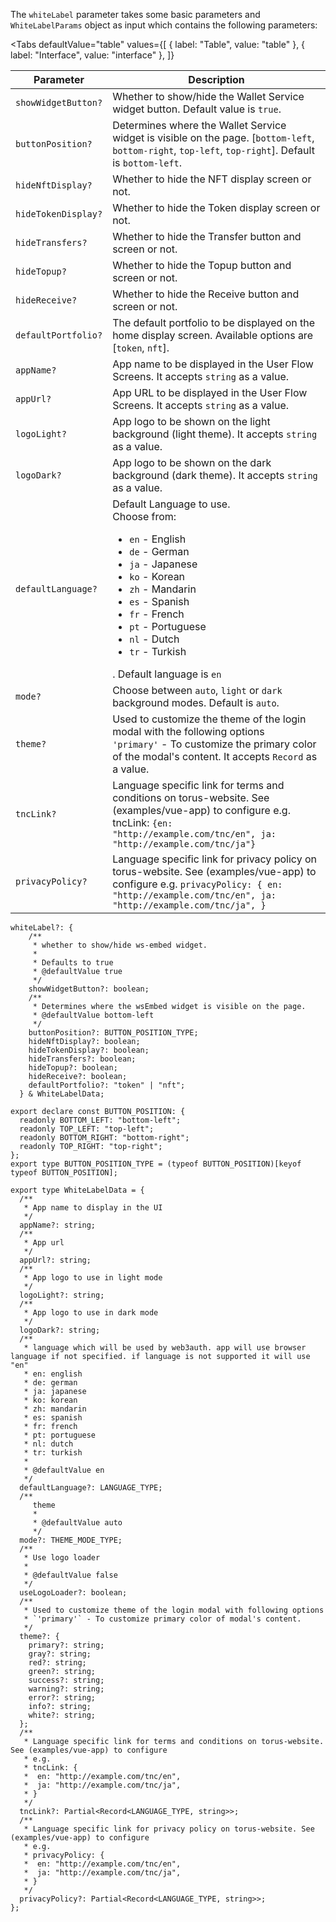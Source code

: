 
The `whiteLabel` parameter takes some basic parameters and `WhiteLabelParams` object as input which contains the following parameters:

<Tabs
  defaultValue="table"
  values={[
    { label: "Table", value: "table" },
    { label: "Interface", value: "interface" },
  ]}
>

<TabItem value="table">

| Parameter           | Description                                                                                                                                                                                                                                                                                                           |
| ------------------- | --------------------------------------------------------------------------------------------------------------------------------------------------------------------------------------------------------------------------------------------------------------------------------------------------------------------- |
| `showWidgetButton?` | Whether to show/hide the Wallet Service widget button. Default value is `true`.                                                                                                                                                                                                                                       |
| `buttonPosition?`   | Determines where the Wallet Service widget is visible on the page. [`bottom-left`, `bottom-right`, `top-left`, `top-right`]. Default is `bottom-left`.                                                                                                                                                                |
| `hideNftDisplay?`   | Whether to hide the NFT display screen or not.                                                                                                                                                                                                                                                                        |
| `hideTokenDisplay?` | Whether to hide the Token display screen or not.                                                                                                                                                                                                                                                                      |
| `hideTransfers?`    | Whether to hide the Transfer button and screen or not.                                                                                                                                                                                                                                                                |
| `hideTopup?`        | Whether to hide the Topup button and screen or not.                                                                                                                                                                                                                                                                   |
| `hideReceive?`      | Whether to hide the Receive button and screen or not.                                                                                                                                                                                                                                                                 |
| `defaultPortfolio?` | The default portfolio to be displayed on the home display screen. Available options are [`token`, `nft`].                                                                                                                                                                                                             |
| `appName?`          | App name to be displayed in the User Flow Screens. It accepts `string` as a value.                                                                                                                                                                                                                                    |
| `appUrl?`           | App URL to be displayed in the User Flow Screens. It accepts `string` as a value.                                                                                                                                                                                                                                     |
| `logoLight?`        | App logo to be shown on the light background (light theme). It accepts `string` as a value.                                                                                                                                                                                                                           |
| `logoDark?`         | App logo to be shown on the dark background (dark theme). It accepts `string` as a value.                                                                                                                                                                                                                             |
| `defaultLanguage?`  | Default Language to use. <br/> Choose from: <ul><li>`en` - English</li><li>`de` - German</li><li>`ja` - Japanese</li><li>`ko` - Korean</li><li>`zh` - Mandarin</li><li>`es` - Spanish</li><li>`fr` - French</li><li>`pt` - Portuguese</li><li>`nl` - Dutch</li><li>`tr` - Turkish</li></ul>. Default language is `en` |
| `mode?`             | Choose between `auto`, `light` or `dark` background modes. Default is `auto`.                                                                                                                                                                                                                                         |
| `theme?`            | Used to customize the theme of the login modal with the following options <br /> `'primary'` - To customize the primary color of the modal's content. It accepts `Record` as a value.                                                                                                                                 |
| `tncLink?`          | Language specific link for terms and conditions on torus-website. See (examples/vue-app) to configure e.g. tncLink: `{en: "http://example.com/tnc/en", ja: "http://example.com/tnc/ja"}`                                                                                                                              |
| `privacyPolicy?`    | Language specific link for privacy policy on torus-website. See (examples/vue-app) to configure e.g. `privacyPolicy: { en: "http://example.com/tnc/en", ja: "http://example.com/tnc/ja", }`                                                                                                                           |

</TabItem>

<TabItem value="interface">

```tsx
whiteLabel?: {
    /**
     * whether to show/hide ws-embed widget.
     *
     * Defaults to true
     * @defaultValue true
     */
    showWidgetButton?: boolean;
    /**
     * Determines where the wsEmbed widget is visible on the page.
     * @defaultValue bottom-left
     */
    buttonPosition?: BUTTON_POSITION_TYPE;
    hideNftDisplay?: boolean;
    hideTokenDisplay?: boolean;
    hideTransfers?: boolean;
    hideTopup?: boolean;
    hideReceive?: boolean;
    defaultPortfolio?: "token" | "nft";
  } & WhiteLabelData;

export declare const BUTTON_POSITION: {
  readonly BOTTOM_LEFT: "bottom-left";
  readonly TOP_LEFT: "top-left";
  readonly BOTTOM_RIGHT: "bottom-right";
  readonly TOP_RIGHT: "top-right";
};
export type BUTTON_POSITION_TYPE = (typeof BUTTON_POSITION)[keyof typeof BUTTON_POSITION];

export type WhiteLabelData = {
  /**
   * App name to display in the UI
   */
  appName?: string;
  /**
   * App url
   */
  appUrl?: string;
  /**
   * App logo to use in light mode
   */
  logoLight?: string;
  /**
   * App logo to use in dark mode
   */
  logoDark?: string;
  /**
   * language which will be used by web3auth. app will use browser language if not specified. if language is not supported it will use "en"
   * en: english
   * de: german
   * ja: japanese
   * ko: korean
   * zh: mandarin
   * es: spanish
   * fr: french
   * pt: portuguese
   * nl: dutch
   * tr: turkish
   *
   * @defaultValue en
   */
  defaultLanguage?: LANGUAGE_TYPE;
  /**
     theme
     *
     * @defaultValue auto
     */
  mode?: THEME_MODE_TYPE;
  /**
   * Use logo loader
   *
   * @defaultValue false
   */
  useLogoLoader?: boolean;
  /**
   * Used to customize theme of the login modal with following options
   * `'primary'` - To customize primary color of modal's content.
   */
  theme?: {
    primary?: string;
    gray?: string;
    red?: string;
    green?: string;
    success?: string;
    warning?: string;
    error?: string;
    info?: string;
    white?: string;
  };
  /**
   * Language specific link for terms and conditions on torus-website. See (examples/vue-app) to configure
   * e.g.
   * tncLink: {
   *  en: "http://example.com/tnc/en",
   *  ja: "http://example.com/tnc/ja",
   * }
   */
  tncLink?: Partial<Record<LANGUAGE_TYPE, string>>;
  /**
   * Language specific link for privacy policy on torus-website. See (examples/vue-app) to configure
   * e.g.
   * privacyPolicy: {
   *  en: "http://example.com/tnc/en",
   *  ja: "http://example.com/tnc/ja",
   * }
   */
  privacyPolicy?: Partial<Record<LANGUAGE_TYPE, string>>;
};
```

</TabItem>

</Tabs>

